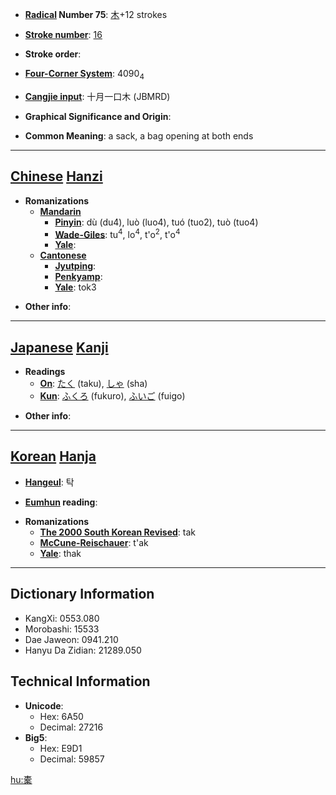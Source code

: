 * '''[[Wiktionary:Chinese radical index| Radical]] Number 75''': [[Wiktionary:Chinese radical index 木|木]]+12 strokes

* '''[[Wiktionary:Chinese total strokes index|Stroke number]]''': [[Wiktionary:Chinese total strokes index 16|16]]

* '''Stroke order''': 

* '''[[Wiktionary:Chinese four corner index|Four-Corner System]]''': 4090<sub>4</sub>

* '''[[Wiktionary:Chinese Cangjie index|Cangjie input]]''': 十月一口木 (JBMRD)

* '''Graphical Significance and Origin''': 

* '''Common Meaning''': a sack, a bag opening at both ends

----

== [[Chinese]] [[Hanzi]] ==

* '''Romanizations'''
** '''[[Mandarin]]'''
*** '''[[Pinyin]]''': dù (du4), luò (luo4), tuó (tuo2), tuò (tuo4)
*** '''[[Wade-Giles]]''': tu<sup>4</sup>, lo<sup>4</sup>, t'o<sup>2</sup>, t'o<sup>4</sup>
*** '''[[Yale]]''': 
** '''[[Cantonese]]'''
*** '''[[Jyutping]]''':
*** '''[[Penkyamp]]''': 
*** '''[[Yale]]''': tok3

* '''Other info''': 

----

== [[Japanese]] [[Kanji]] ==

* '''Readings'''
** '''[[On]]''': [[たく]] (taku), [[しゃ]] (sha)
** '''[[Kun]]''': [[ふくろ]] (fukuro), [[ふいご]] (fuigo)

* '''Other info''':  

----

== [[Korean]] [[Hanja]] ==

* '''[[Hangeul]]''': 탁

* '''[[Eumhun]] reading''': 

* '''Romanizations'''
** '''[[The 2000 South Korean Revised Romanization|The 2000 South Korean Revised]]''': tak
** '''[[McCune-Reischauer]]''': t'ak
** '''[[Yale]]''': thak

----

== Dictionary Information ==

* KangXi: 0553.080
* Morobashi: 15533
* Dae Jaweon: 0941.210
* Hanyu Da Zidian: 21289.050

== Technical Information ==

* '''Unicode''':
** Hex: 6A50
** Decimal: 27216
* '''Big5''':
** Hex: E9D1
** Decimal: 59857

[[hu:橐]]